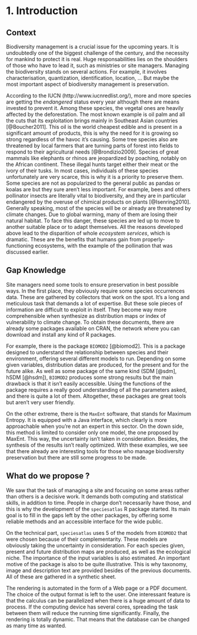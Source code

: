 # 1. Introduction

## Context

Biodiversity management is a crucial issue for the upcoming years. It is undoubtedly one of the biggest challenge of the century, and the necessity for mankind to protect it is real. Huge responsabilities lies on the shoulders of those who have to lead it, such as ministries or site managers. Managing the biodiversity stands on several actions. For example, it involves characterisation, quantization, identification, location, ... But maybe the most important aspect of biodiversity management is preservation. 

According to the IUCN (http://www.iucnredlist.org/), more and more species are getting the *endangered* status every year although there are means invested to prevent it. Among these species, the vegetal ones are heavily affected by the deforestation. The most known example is oil palm and all the cuts that its exploitation brings mainly in Southeast Asian countries [@Boucher2011]. This oil is the world cheapest edible and is present in a significant amount of products, this is why the need for it is growing so strong regardless of the havoc it's causing. Some tree species also are threatened  by local farmers that are turning parts of forest into fields to respond to their agricultural needs [@Brondizio2009].
Species of great mammals like elephants or rhinos are jeopardized by poaching, notably on the African continent. These illegal hunts target either their meat or the ivory of their tusks. In most cases, individuals of these species unfortunately are very scarce, this is why it is a priority to preserve them.
Some species are not as popularized to the general public as pandas or koalas are but they sure aren't less important. For example, bees and others pollinator insects are literally vital to biodiversity, and they are in particular endangered by the overuse of chimical products on plants [@Isenring2010].
Generally speaking, most of the species will be or already are threatened by climate changes. Due to global warming, many of them are losing their natural habitat. To face this danger, these species are led up to move to another suitable place or to adapt themselves. 
All the reasons developed above lead to the disparition of whole *ecosystem services*, which is dramatic. These are the benefits that humans gain from properly-functioning ecosystems, with the example of the pollination that was discussed earlier. 

## Gap Knowledge

Site managers need some tools to ensure preservation in best possible ways. In the first place, they obviously require some species occurrences data. These are gathered by collectors that work on the spot. It's a long and meticulous task that demands a lot of expertise. But these sole pieces of information are difficult to exploit in itself. They become way more comprehensible when synthesize as distribution maps or index of vulnerability to climate change. To obtain these documents, there are already some packages available on CRAN, the network where you can download and install any kind of R packages. 

For example, there is the package `BIOMOD2` [@biomod2]. This is a package designed to understand the relationship between species and their environment, offering several different models to run. Depending on some given variables, distribution datas are produced, for the present and for the future alike. As well as some package of the same kind (SDM [@sdm], hSDM [@hsdm]), `BIOMOD2` produces some strong results but the main drawback is that it isn't easily accessible. Using the functions of the package requires a really good understanding of all the parameters asked, and there is quite a lot of them. Altogether, these packages are great tools but aren't very user friendly.

On the other extreme, there is the `MaxEnt` software, that stands for Maximum Entropy. It is equipped with a Java interface, which clearly is more approachable when you're not an expert in this sector. On the down side, this method is limited to consider only one model, the one proposed by MaxEnt. This way, the uncertainty isn't taken in consideration. Besides, the synthesis of the results isn't really optimized. With these examples, we see that there already are interesting tools for those who manage biodiversity preservation but there are still some progress to be made.

## What do we propose ?

We saw that the task of managing a site and focusing on some areas rather than others is a decisive work. It demands both computing and statistical skills, in addition to time. People in charge don't necessarily have those, and this is why the development of the `speciesatlas` R package started. Its main goal is to fill in the gaps left by the other packages, by offering some reliable methods and an accessible interface for the wide public.

On the technical part, `speciesatlas` uses 5 of the models from `BIOMOD2` that were chosen because of their complementarity. These models are obviously taking the uncertainty in consideration. For each species given, present and future distribution maps are produced, as well as the ecological niche. The importance of the input variables is also estimated. An important motive of the package is also to be quite illustrative. This is why taxonomy, image and  description text are provided besides of the previous documents. All of these are gathered in a synthetic sheet.

The rendering is automated in the form of a Web page or a PDF document. The choice of the output format is left to the user. One interessant feature is that the calculus can be parallelized when there is a huge amount of data to process. If the computing device has several cores, spreading the task between them will reduce the running time significantly. Finally, the rendering is totally dynamic. That means that the database can be changed as many time as wanted. 
